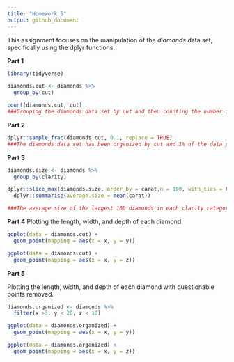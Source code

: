 ```yaml
---
title: "Homework 5"
output: github_document
---
```

This assignment focuses on the manipulation of the *diamonds* data set, specifically using the dplyr functions.

**Part 1**
```r
library(tidyverse)

diamonds.cut <- diamonds %>%
  group_by(cut)

count(diamonds.cut, cut)
###Grouping the diamonds data set by cut and then counting the number of values for each category of cut. 

```

**Part 2**
```r
dplyr::sample_frac(diamonds.cut, 0.1, replace = TRUE)
###The diamonds data set has been organized by cut and 1% of the data points have been selected at random.
```

**Part 3**
```r
diamonds.size <- diamonds %>%
  group_by(clarity)

dplyr::slice_max(diamonds.size, order_by = carat,n = 100, with_ties = FALSE) %>%
  dplyr::summarise(average.size = mean(carat))

###The average size of the largest 100 diamonds in each clarity category
```

**Part 4**
Plotting the length, width, and depth of each diamond

```r

ggplot(data = diamonds.cut) +
  geom_point(mapping = aes(x = x, y = y))

ggplot(data = diamonds.cut) +
  geom_point(mapping = aes(x = x, y = z))

```

**Part 5**

Plotting the length, width, and depth of each diamond with questionable points removed. 
```r
diamonds.organized <- diamonds %>%
  filter(x >3, y < 20, z < 10)

ggplot(data = diamonds.organized) +
  geom_point(mapping = aes(x = x, y = y))

ggplot(data = diamonds.organized) +
  geom_point(mapping = aes(x = x, y = z))
```

